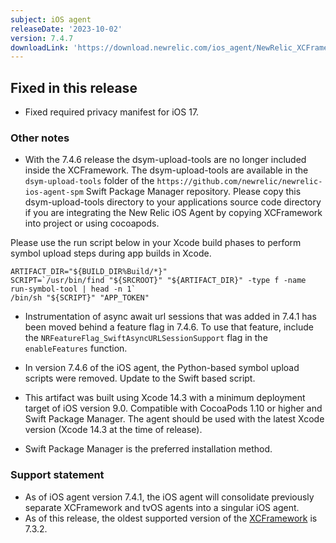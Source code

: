 ```yaml
---
subject: iOS agent
releaseDate: '2023-10-02'
version: 7.4.7
downloadLink: 'https://download.newrelic.com/ios_agent/NewRelic_XCFramework_Agent_7.4.7.zip'
---
```


## Fixed in this release

* Fixed required privacy manifest for iOS 17.

### Other notes

* With the 7.4.6 release the dsym-upload-tools are no longer included inside the XCFramework. The dsym-upload-tools are available in the `dsym-upload-tools` folder of the `https://github.com/newrelic/newrelic-ios-agent-spm` Swift Package Manager repository. Please copy this dsym-upload-tools directory to your applications source code directory if you are integrating the New Relic iOS Agent by copying XCFramework into project or using cocoapods.

Please use the run script below in your Xcode build phases to perform symbol upload steps during app builds in Xcode.
```
ARTIFACT_DIR="${BUILD_DIR%Build/*}"
SCRIPT=`/usr/bin/find "${SRCROOT}" "${ARTIFACT_DIR}" -type f -name run-symbol-tool | head -n 1`
/bin/sh "${SCRIPT}" "APP_TOKEN"
```

* Instrumentation of async await url sessions that was added in 7.4.1 has been moved behind a feature flag in 7.4.6. To use that feature, include the `NRFeatureFlag_SwiftAsyncURLSessionSupport` flag in the `enableFeatures` function.

* In  version 7.4.6 of the iOS agent, the Python-based symbol upload scripts were removed. Update to the Swift based script.
* This artifact was built using Xcode 14.3 with a minimum deployment target of iOS version 9.0. Compatible with CocoaPods 1.10 or higher and Swift Package Manager. The agent should be used with the latest Xcode version (Xcode 14.3 at the time of release).

* Swift Package Manager is the preferred installation method.

### Support statement

* As of iOS agent version 7.4.1, the iOS agent will consolidate previously separate XCFramework and tvOS agents into a singular iOS agent. 
* As of this release, the oldest supported version of the [XCFramework](/docs/release-notes/mobile-release-notes/xcframework-release-notes/xcframework-agent-732) is 7.3.2.

